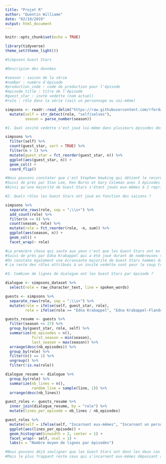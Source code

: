 ```yaml
---
title: "Projet R"
author: "Quentin Williame"
date: "02/10/2019"
output: html_document
---
```


```r
knitr::opts_chunk$set(echo = TRUE)
```

```r
library(tidyverse)
theme_set(theme_light())

#Simpsons Guest Stars

#Descripion des données

#season : saison de la série
#number : numéro d'épisode
#production_code : code de production pour l'épisode
#episode_title : titre de l'épisode
#guest_star : invté vedette (nom actuel)
#role : rôle dans la série (soit un personnage ou soi-même)

simpsons <- readr::read_delim("https://raw.githubusercontent.com/rfordatascience/tidytuesday/master/data/2019/2019-08-27/simpsons-guests.csv", delim = "|", quote = "") %>% 
  mutate(self = str_detect(role, "self|selves"),
         season = parse_number(season))
```

```r
#1. Quel invité vedette s'est joué lui-même dans plusieurs épisodes des Simpson ?

simpsons %>% 
  filter(self) %>% 
  count(guest_star, sort = TRUE) %>% 
  filter(n > 1) %>% 
  mutate(guest_star = fct_reorder(guest_star, n)) %>% 
  ggplot(aes(guest_star, n)) +
  geom_col() +
  coord_flip()
```

```r
#Nous pouvons constater que c'est Stephen Hawking qui détient le record avec 4 épisodes dans son propre rôle.
#Suivi de près par Stan Lee, Ken Burns et Gary Coleman avec 3 épisodes dans leur propre rôle.
#Ainsi qu'une majorité de Guest Stars s'étant joués eux-mêmes à 2 reprises dans la série.
```


```r
#2. Quels rôles les Guest Stars ont joué en fonction des saisons ?

simpsons %>% 
  separate_rows(role, sep = ";\\s+") %>% 
  add_count(role) %>% 
  filter(n >= 8) %>% 
  count(season, role) %>%
  mutate(role = fct_reorder(role, -n, sum)) %>% 
  ggplot(aes(season, n)) +
  geom_col() +
  facet_wrap(~ role)
```

```r
#La première chose qui saute aux yeux c'est que les Guest Stars ont en majorité joué leur propre rôle un grand nombre de fois durant l'entièreté de la série.
#Suivi de près par Edna Krabappel qui a été joué durant de nombreuses saisons par Marcia Wallace.
#On constate également une écransante majorité de Guest Stars hommes dans leur propre rôle par rapport aux femmes et aux groupes dans leur propre rôle.
# Le reste des rôles attribués à un invité vedette sont pour le coup très occasionnels durant la série.
```

```r
#3. Combien de lignes de dialogue ont les Guest Stars par épisode ?

dialogue <- simpsons_dataset %>%
  select(role = raw_character_text, line = spoken_words)

guests <- simpsons %>%
  separate_rows(role, sep = ";\\s+") %>%
  mutate(role = ifelse(self, guest_star, role),
         role = ifelse(role == "Edna Krabappel", "Edna Krabappel-Flanders", role))

guests_resume <- guests %>%
  filter(season <= 27) %>%
  group_by(guest_star, role, self) %>%
  summarize(nb_episodes = n(),
            first_season = min(season),
            last_season = max(season)) %>%
  arrange(desc(nb_episodes)) %>%
  group_by(role) %>%
  filter(n() == 1) %>%
  ungroup() %>%
  filter(!is.na(role))

dialogue_resume <- dialogue %>%
  group_by(role) %>%
  summarize(nb_lines = n(),
            random_line = sample(line, 1)) %>%
  arrange(desc(nb_lines))

guest_roles <- guests_resume %>%
  inner_join(dialogue_resume, by = "role") %>%
  mutate(lines_per_episode = nb_lines / nb_episodes)

guest_roles %>%
  mutate(self = ifelse(self, "Incarnant eux-mêmes", "Incarnant un personnage")) %>%
  ggplot(aes(lines_per_episode)) +
  geom_histogram(binwidth = 2, center = 1) +
  facet_wrap(~ self, ncol = 1) +
  labs(x = "Nombre moyen de lignes par épisodes")
```

```r
#Nous pouvons déjà souligner que les Guest Stars ont dans les deux cas peu de lignes de dialogue par épisode (moins de 25 en moyenne).
#Mais le plus frappant reste ceux qui s'incarnent eux-mêmes dépassant à peine les 15 (environ) en moyenne.
```

